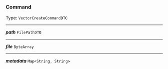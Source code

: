 


### Command

Type: `VectorCreateCommandDTO`

---

***path*** `FilePathDTO`

---

***file*** `ByteArray`

---

***metadata*** `Map<String, String>`
